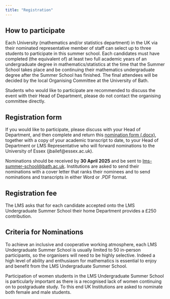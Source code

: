 ```yaml
---
title: "Registration"
---
```


## How to participate

<!-- Participants will be students on UK mathematics programmes who are entering their final year of study in autumn 2025. Students will be nominate by their home department via their nominated representative member of staff. -->


Each University (mathematics and/or statistics department) in the UK via their nominated representative member of staff can select up to three students to participate in this summer school. 
Each candidates must have completed (the equivalent of) at least two full academic years of an undergraduate degree in mathematics/statistics at the time that the Summer School takes place and be continuing their mathematics undergraduate degree after the Summer School has finished. The final attendees will be decided by the local Organising Committee at the University of Bath. 

Students who would like to participate are recommended to discuss the event with their Head of Department, please do not contact the organising committee directly.

## Registration form

If you would like to participate, please discuss with your Head of Department, and then complete and return this [nomination form (.docx)](Summer School Nomination Form 2025.docx), together with a copy of your academic transcript to date, to your Head of Department or LMS Representative who will forward nominations to the University of Essex (jbailef@essex.ac.uk).

Nominations should be received by **30 April 2025**  and be sent to [lms-summer-school@bath.ac.uk](mailto:lms-summer-school@bath.ac.uk). Institutions are asked to send their nominations with a cover letter that ranks their nominees and to send nominations and transcripts in either Word or .PDF format.

## Registration fee 


The LMS asks that for each candidate accepted onto the LMS Undergraduate Summer School their home Department provides a £250 contribution. 


## Criteria for Nominations

To achieve an inclusive and cooperative working atmosphere, each LMS Undergraduate Summer School is usually limited to 50 in-person participants, so the organisers will need to be highly selective.  Indeed a high level of ability and enthusiasm for mathematics is essential to enjoy and benefit from the LMS Undergraduate Summer School.
 
Participation of women students in the LMS Undergraduate Summer School is particularly important as there is a recognised lack of women continuing on to postgraduate study.  To this end UK Institutions are asked to nominate both female and male students. 